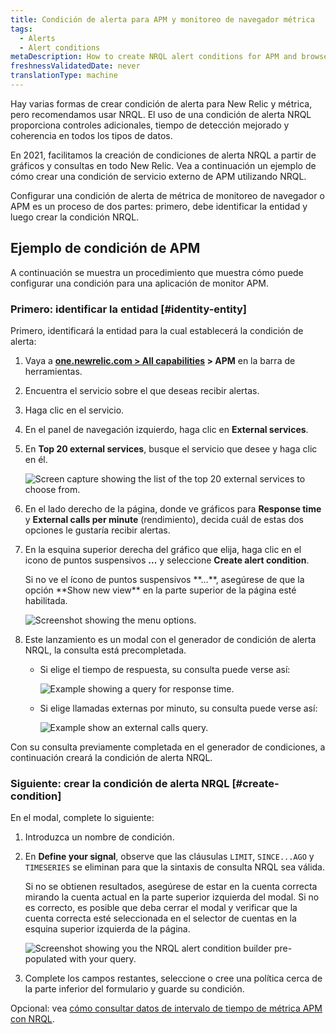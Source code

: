 ```yaml
---
title: Condición de alerta para APM y monitoreo de navegador métrica
tags:
  - Alerts
  - Alert conditions
metaDescription: How to create NRQL alert conditions for APM and browser monitoring metrics.
freshnessValidatedDate: never
translationType: machine
---
```


Hay varias formas de crear condición de alerta para New Relic <InlinePopover type="apm"/>y <InlinePopover type="browser"/>métrica, pero recomendamos usar NRQL. El uso de una condición de alerta NRQL proporciona controles adicionales, tiempo de detección mejorado y coherencia en todos los tipos de datos.

En 2021, facilitamos la creación de condiciones de alerta NRQL a partir de gráficos y consultas en todo New Relic. Vea a continuación un ejemplo de cómo crear una condición de servicio externo de APM utilizando NRQL.

Configurar una condición de alerta de métrica de monitoreo de navegador o APM es un proceso de dos partes: primero, debe identificar la entidad y luego crear la condición NRQL.

## Ejemplo de condición de APM

A continuación se muestra un procedimiento que muestra cómo puede configurar una condición para una aplicación de monitor APM.

### Primero: identificar la entidad [#identity-entity]

Primero, identificará la entidad para la cual establecerá la condición de alerta:

1. Vaya a <DNT>**[one.newrelic.com > All capabilities](https://one.newrelic.com/all-capabilities) > APM**</DNT> en la barra de herramientas.

2. Encuentra el servicio sobre el que deseas recibir alertas.

3. Haga clic en el servicio.

4. En el panel de navegación izquierdo, haga clic en <DNT>**External services**</DNT>.

5. En <DNT>**Top 20 external services**</DNT>, busque el servicio que desee y haga clic en él.

   <img
     title="top-twenty.png"
     alt="Screen capture showing the list of the top 20 external services to choose from."
     src="/images/accounts_screenshot-full_top-twenty.webp"
   />

6. En el lado derecho de la página, donde ve gráficos para <DNT>**Response time**</DNT> y <DNT>**External calls per minute**</DNT> (rendimiento), decida cuál de estas dos opciones le gustaría recibir alertas.

7. En la esquina superior derecha del gráfico que elija, haga clic en el icono de puntos suspensivos <DNT>**...**</DNT> y seleccione <DNT>**Create alert condition**</DNT>.

   <Callout variant="tip">
     Si no ve el ícono de puntos suspensivos <DNT>**...**</DNT>, asegúrese de que la opción <DNT>**Show new view**</DNT> en la parte superior de la página esté habilitada.
   </Callout>

   <img
     title="external_service_graph.png"
     alt="Screenshot showing the menu options."
     src="/images/accounts_screenshot-full_external-service-graph.webp"
   />

8. Este lanzamiento es un modal con el generador de condición de alerta NRQL, la consulta está precompletada.

   * Si elige el tiempo de respuesta, su consulta puede verse así:

     <img
       title="response_time_query.png"
       alt="Example showing a query for response time."
       src="/images/accounts_screenshot-full_response-time-query.webp"
     />

   * Si elige llamadas externas por minuto, su consulta puede verse así:

     <img
       title="external-calls-query.png"
       alt="Example show an external calls query."
       src="/images/accounts_screenshot-full_external-calls-query.webp"
     />

Con su consulta previamente completada en el generador de condiciones, a continuación creará la condición de alerta NRQL.

### Siguiente: crear la condición de alerta NRQL [#create-condition]

En el modal, complete lo siguiente:

1. Introduzca un nombre de condición.

2. En <DNT>**Define your signal**</DNT>, observe que las cláusulas `LIMIT`, `SINCE...AGO` y `TIMESERIES` se eliminan para que la sintaxis de consulta NRQL sea válida.

   <Callout variant="tip">
     Si no se obtienen resultados, asegúrese de estar en la cuenta correcta mirando la cuenta actual en la parte superior izquierda del modal. Si no es correcto, es posible que deba cerrar el modal y verificar que la cuenta correcta esté seleccionada en el selector de cuentas en la esquina superior izquierda de la página.
   </Callout>

   <img
     title="nrql_condition_builder_modal.png"
     alt="Screenshot showing you the NRQL alert condition builder pre-populated with your query."
     src="/images/accounts_screenshot-full_nrql-condition-builder-modal.webp"
   />

3. Complete los campos restantes, seleccione o cree una política cerca de la parte inferior del formulario y guarde su condición.

Opcional: vea [cómo consultar datos de intervalo de tiempo de métrica APM con NRQL](/docs/query-your-data/nrql-new-relic-query-language/nrql-query-tutorials/query-apm-metric-timeslice-data-nrql#timeslice-conversion).